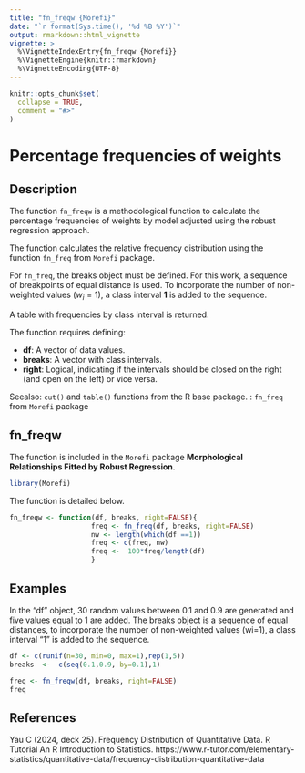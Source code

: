 ```yaml
---
title: "fn_freqw {Morefi}"
date: "`r format(Sys.time(), '%d %B %Y')`"
output: rmarkdown::html_vignette
vignette: >
  %\VignetteIndexEntry{fn_freqw {Morefi}}
  %\VignetteEngine{knitr::rmarkdown}
  %\VignetteEncoding{UTF-8}
---
```


```r
knitr::opts_chunk$set(
  collapse = TRUE,
  comment = "#>"
)
```

# Percentage frequencies of weights

## Description

The function `fn_freqw` is a methodological function to calculate the percentage frequencies of weights by model adjusted using the robust regression approach.

The function calculates the relative frequency distribution using the function `fn_freq` from `Morefi` package.

For `fn_freq`, the breaks object must be defined. For this work, a sequence of breakpoints of equal distance is used. To incorporate the number of non-weighted values $(w_{i}=1)$, a class interval **1** is added to the sequence.


A table with frequencies by class interval is returned.


The function requires defining:

 * **df**: A vector of data values.  
 * **breaks**: A vector with class intervals.
 * **right**: Logical, indicating if the intervals should be closed on the right (and open on the left) or vice versa.


Seealso: `cut()` and `table()` functions from the R base package.
       : `fn_freq` from `Morefi` package


## fn_freqw

The function is included in the `Morefi` package **Morphological Relationships 
Fitted by Robust Regression**.


```r
library(Morefi)
```


The function is detailed below.

```r
fn_freqw <- function(df, breaks, right=FALSE){
                    freq <- fn_freq(df, breaks, right=FALSE)
                    nw <- length(which(df ==1))
                    freq <- c(freq, nw)
                    freq <-  100*freq/length(df)
                    }
```


## Examples

 In the "df" object, 30 random values between 0.1 and 0.9 are generated and five values equal to 1 are added.
 The breaks object is a sequence of equal distances, to incorporate the number of non-weighted values (wi=1), a class interval "1" is added to the sequence.


```r
df <- c(runif(n=30, min=0, max=1),rep(1,5))
breaks  <-  c(seq(0.1,0.9, by=0.1),1)

freq <- fn_freqw(df, breaks, right=FALSE)
freq
```

## References

Yau C (2024, deck 25). Frequency Distribution of Quantitative
Data. R Tutorial An R Introduction to Statistics.
https://www.r-tutor.com/elementary-statistics/quantitative-data/frequency-distribution-quantitative-data
